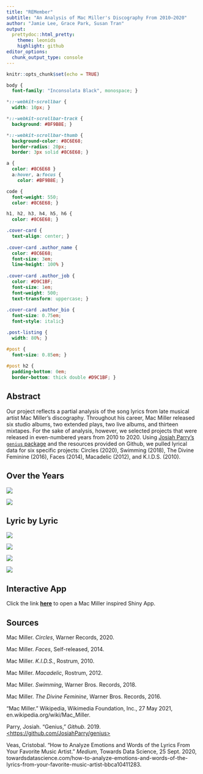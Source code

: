 ```yaml
---
title: "REMember"
subtitle: "An Analysis of Mac Miller's Discography From 2010–2020"
author: "Jamie Lee, Grace Park, Susan Tran"
output: 
  prettydoc::html_pretty:
    theme: leonids
    highlight: github
editor_options: 
  chunk_output_type: console
---
```


```r
knitr::opts_chunk$set(echo = TRUE)
```

```css
body {
  font-family: "Inconsolata Black", monospace; }

*::-webkit-scrollbar {
  width: 10px; }

*::-webkit-scrollbar-track {
  background: #BF9B8E; }

*::-webkit-scrollbar-thumb {
  background-color: #8C6E68;
  border-radius: 20px;
  border: 3px solid #8C6E68; }

a {
  color: #8C6E68 }
  a:hover, a:focus {
    color: #BF9B8E; }

code {
  font-weight: 550;
  color: #8C6E68; }

h1, h2, h3, h4, h5, h6 {
  color: #8C6E68; }

.cover-card {
  text-align: center; }
  
.cover-card .author_name {
  color: #8C6E68;
  font-size: 3em;
  line-height: 100% }
    
.cover-card .author_job {
  color: #D9C1BF;
  font-size: 1em;
  font-weight: 500;
  text-transform: uppercase; }
    
.cover-card .author_bio {
  font-size: 0.75em;
  font-style: italic}

.post-listing {
  width: 80%; }

#post {
  font-size: 0.85em; }
  
#post h2 {
  padding-bottom: 0em;
  border-bottom: thick double #D9C1BF; }
```

## Abstract

Our project reflects a partial analysis of the song lyrics from late musical artist Mac Miller's discography. Throughout his career, Mac Miller released six studio albums, two extended plays, two live albums, and thirteen mixtapes. For the sake of analysis, however, we selected projects that were released in even-numbered years from 2010 to 2020. Using [Josiah Parry's `genius` package](https://github.com/JosiahParry/genius) and the resources provided on Github, we pulled lyrical data for six specific projects: Circles (2020), Swimming (2018), The Divine Feminine (2016), Faces (2014), Macadelic (2012), and K.I.D.S. (2010).

## Over the Years

![](plots/songs_per_album.png)

![](plots/animation.gif)

## Lyric by Lyric

![](plots/most_common_words.png)

![](plots/love_common_words.png)

![](plots/sad_common_words.png)

![](plots/faces_album.png)

## Interactive App

Click the link [[**here**]{.ul}](https://susantran.shinyapps.io/macmiller/) to open a Mac Miller inspired Shiny App.

## Sources

Mac Miller. *Circles*, Warner Records, 2020.

Mac Miller. *Faces*, Self-released, 2014.

Mac Miller. *K.I.D.S.*, Rostrum, 2010.

Mac Miller. *Macadelic*, Rostrum, 2012.

Mac Miller. *Swimming*, Warner Bros. Records, 2018.

Mac Miller. *The Divine Feminine*, Warner Bros. Records, 2016.

"Mac Miller." Wikipedia, Wikimedia Foundation, Inc., 27 May 2021, en.wikipedia.org/wiki/Mac_Miller.

Parry, Josiah. "Genius," *Github*. 2019. [<https://github.com/JosiahParry/genius>](https://github.com/JosiahParry/genius){.uri}

Veas, Cristobal. "How to Analyze Emotions and Words of the Lyrics From Your Favorite Music Artist." *Medium*, Towards Data Science, 25 Sept. 2020, towardsdatascience.com/how-to-analyze-emotions-and-words-of-the-lyrics-from-your-favorite-music-artist-bbca10411283.
